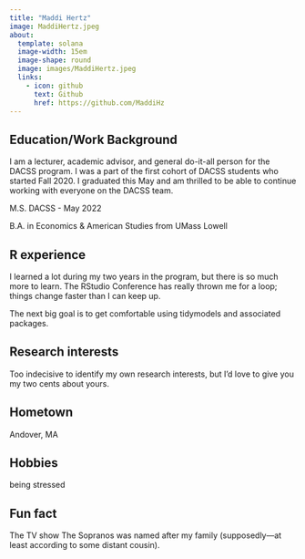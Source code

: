 ```yaml
---
title: "Maddi Hertz"
image: MaddiHertz.jpeg
about:
  template: solana
  image-width: 15em
  image-shape: round
  image: images/MaddiHertz.jpeg
  links:
    - icon: github
      text: Github
      href: https://github.com/MaddiHz
---
```


## Education/Work Background

I am a lecturer, academic advisor, and general do-it-all person for the DACSS program. I was a part of the first cohort of DACSS students who started Fall 2020. I graduated this May and am thrilled to be able to continue working with everyone on the DACSS team.

M.S. DACSS - May 2022 

B.A. in Economics & American Studies from UMass Lowell

## R experience

I learned a lot during my two years in the program, but there is so much more to learn. The RStudio Conference has really thrown me for a loop; things change faster than I can keep up.

The next big goal is to get comfortable using tidymodels and associated packages.

## Research interests

Too indecisive to identify my own research interests, but I'd love to give you my two cents about yours.

## Hometown

Andover, MA

## Hobbies

being stressed

## Fun fact

The TV show The Sopranos was named after my family (supposedly---at least according to some distant cousin).
